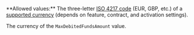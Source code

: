 <ParamField body="MaxDebitedFundsCurrency" type="string" >     
**Allowed values:** The three-letter <a href="/api-reference/overview/data-formats" target="_blank">ISO 4217 code</a> (EUR, GBP, etc.) of a <a href="/guides/currencies" target="_blank">supported currency</a> (depends on feature, contract, and activation settings).

The currency of the `MaxDebitedFundsAmount` value. 
</ParamField>